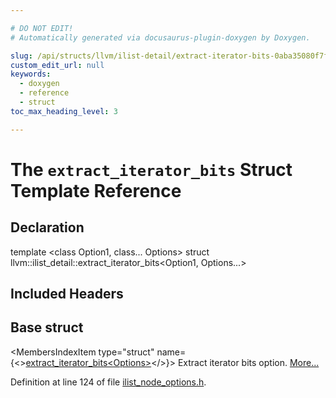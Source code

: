 ```yaml
---

# DO NOT EDIT!
# Automatically generated via docusaurus-plugin-doxygen by Doxygen.

slug: /api/structs/llvm/ilist-detail/extract-iterator-bits-0aba35080f7fbff5cfc1f84b4ab8e4fd
custom_edit_url: null
keywords:
  - doxygen
  - reference
  - struct
toc_max_heading_level: 3

---
```





# The `extract_iterator_bits` Struct Template Reference

<DoxygenPage pluginConfig={pluginConfig}>



## Declaration

<CodeBlock>template &lt;class Option1, class... Options&gt;
struct llvm::ilist_detail::extract_iterator_bits&lt;Option1, Options...&gt;</CodeBlock>

## Included Headers

<IncludesList>
<IncludesListItem
  filePath="llvm/ADT/ilist_node_options.h"
  permalink="/docs/api/files/include/include/llvm/include/llvm/adt/ilist-node-options-h"
  isLocal="true" />
</IncludesList>

## Base struct

<MembersIndex>

<MembersIndexItem
  type="struct"
  name={<><a href="/docs/api/structs/llvm/ilist-detail/extract-iterator-bits">extract&#95;iterator&#95;bits&lt;Options&gt;</a></>}>
Extract iterator bits option. <a href="/docs/api/structs/llvm/ilist-detail/extract-iterator-bits/#details">More...</a>
</MembersIndexItem>

</MembersIndex>


Definition at line 124 of file <a href="/docs/api/files/include/include/llvm/include/llvm/adt/ilist-node-options-h">ilist&#95;node&#95;options.h</a>.

</DoxygenPage>
